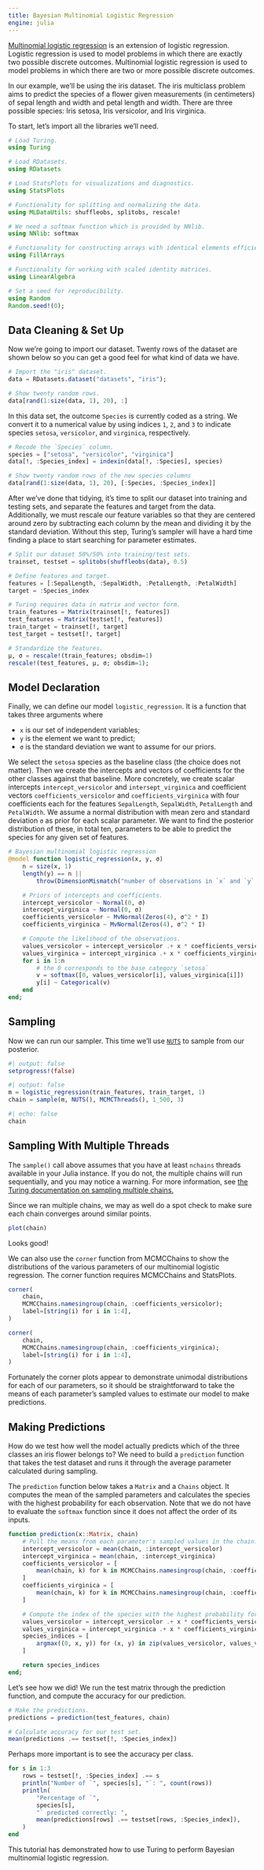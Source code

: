 ---
title: Bayesian Multinomial Logistic Regression
engine: julia
---

[Multinomial logistic regression](https://en.wikipedia.org/wiki/Multinomial_logistic_regression) is an extension of logistic regression. Logistic regression is used to model problems in which there are exactly two possible discrete outcomes. Multinomial logistic regression is used to model problems in which there are two or more possible discrete outcomes.

In our example, we'll be using the iris dataset. The iris multiclass problem aims to predict the species of a flower given measurements (in centimeters) of sepal length and width and petal length and width. There are three possible species: Iris setosa, Iris versicolor, and Iris virginica.

To start, let's import all the libraries we'll need.

```{julia}
# Load Turing.
using Turing

# Load RDatasets.
using RDatasets

# Load StatsPlots for visualizations and diagnostics.
using StatsPlots

# Functionality for splitting and normalizing the data.
using MLDataUtils: shuffleobs, splitobs, rescale!

# We need a softmax function which is provided by NNlib.
using NNlib: softmax

# Functionality for constructing arrays with identical elements efficiently.
using FillArrays

# Functionality for working with scaled identity matrices.
using LinearAlgebra

# Set a seed for reproducibility.
using Random
Random.seed!(0);
```

## Data Cleaning & Set Up

Now we're going to import our dataset. Twenty rows of the dataset are shown below so you can get a good feel for what kind of data we have.

```{julia}
# Import the "iris" dataset.
data = RDatasets.dataset("datasets", "iris");

# Show twenty random rows.
data[rand(1:size(data, 1), 20), :]
```

In this data set, the outcome `Species` is currently coded as a string. We convert it to a numerical value by using indices `1`, `2`, and `3` to indicate species `setosa`, `versicolor`, and `virginica`, respectively.

```{julia}
# Recode the `Species` column.
species = ["setosa", "versicolor", "virginica"]
data[!, :Species_index] = indexin(data[!, :Species], species)

# Show twenty random rows of the new species columns
data[rand(1:size(data, 1), 20), [:Species, :Species_index]]
```

After we've done that tidying, it's time to split our dataset into training and testing sets, and separate the features and target from the data. Additionally, we must rescale our feature variables so that they are centered around zero by subtracting each column by the mean and dividing it by the standard deviation. Without this step, Turing's sampler will have a hard time finding a place to start searching for parameter estimates.

```{julia}
# Split our dataset 50%/50% into training/test sets.
trainset, testset = splitobs(shuffleobs(data), 0.5)

# Define features and target.
features = [:SepalLength, :SepalWidth, :PetalLength, :PetalWidth]
target = :Species_index

# Turing requires data in matrix and vector form.
train_features = Matrix(trainset[!, features])
test_features = Matrix(testset[!, features])
train_target = trainset[!, target]
test_target = testset[!, target]

# Standardize the features.
μ, σ = rescale!(train_features; obsdim=1)
rescale!(test_features, μ, σ; obsdim=1);
```

## Model Declaration

Finally, we can define our model `logistic_regression`. It is a function that takes three arguments where

  - `x` is our set of independent variables;
  - `y` is the element we want to predict;
  - `σ` is the standard deviation we want to assume for our priors.

We select the `setosa` species as the baseline class (the choice does not matter). Then we create the intercepts and vectors of coefficients for the other classes against that baseline. More concretely, we create scalar intercepts `intercept_versicolor` and `intersept_virginica` and coefficient vectors `coefficients_versicolor` and `coefficients_virginica` with four coefficients each for the features `SepalLength`, `SepalWidth`, `PetalLength` and `PetalWidth`. We assume a normal distribution with mean zero and standard deviation `σ` as prior for each scalar parameter. We want to find the posterior distribution of these, in total ten, parameters to be able to predict the species for any given set of features.

```{julia}
# Bayesian multinomial logistic regression
@model function logistic_regression(x, y, σ)
    n = size(x, 1)
    length(y) == n ||
        throw(DimensionMismatch("number of observations in `x` and `y` is not equal"))

    # Priors of intercepts and coefficients.
    intercept_versicolor ~ Normal(0, σ)
    intercept_virginica ~ Normal(0, σ)
    coefficients_versicolor ~ MvNormal(Zeros(4), σ^2 * I)
    coefficients_virginica ~ MvNormal(Zeros(4), σ^2 * I)

    # Compute the likelihood of the observations.
    values_versicolor = intercept_versicolor .+ x * coefficients_versicolor
    values_virginica = intercept_virginica .+ x * coefficients_virginica
    for i in 1:n
        # the 0 corresponds to the base category `setosa`
        v = softmax([0, values_versicolor[i], values_virginica[i]])
        y[i] ~ Categorical(v)
    end
end;
```

## Sampling

Now we can run our sampler. This time we'll use [`NUTS`](https://turinglang.org/stable/docs/library/#Turing.Inference.NUTS) to sample from our posterior.

```{julia}
#| output: false
setprogress!(false)
```

```{julia}
#| output: false
m = logistic_regression(train_features, train_target, 1)
chain = sample(m, NUTS(), MCMCThreads(), 1_500, 3)
```


```{julia}
#| echo: false
chain
```

::: {.callout-warning collapse="true"}
## Sampling With Multiple Threads
The `sample()` call above assumes that you have at least `nchains` threads available in your Julia instance. If you do not, the multiple chains 
will run sequentially, and you may notice a warning. For more information, see [the Turing documentation on sampling multiple chains.](https://turinglang.org/dev/docs/using-turing/guide/#sampling-multiple-chains)
:::

Since we ran multiple chains, we may as well do a spot check to make sure each chain converges around similar points.

```{julia}
plot(chain)
```

Looks good!

We can also use the `corner` function from MCMCChains to show the distributions of the various parameters of our multinomial logistic regression. The corner function requires MCMCChains and StatsPlots.

```{julia}
corner(
    chain,
    MCMCChains.namesingroup(chain, :coefficients_versicolor);
    label=[string(i) for i in 1:4],
)
```

```{julia}
corner(
    chain,
    MCMCChains.namesingroup(chain, :coefficients_virginica);
    label=[string(i) for i in 1:4],
)
```

Fortunately the corner plots appear to demonstrate unimodal distributions for each of our parameters, so it should be straightforward to take the means of each parameter's sampled values to estimate our model to make predictions.

## Making Predictions

How do we test how well the model actually predicts which of the three classes an iris flower belongs to? We need to build a `prediction` function that takes the test dataset and runs it through the average parameter calculated during sampling.

The `prediction` function below takes a `Matrix` and a `Chains` object. It computes the mean of the sampled parameters and calculates the species with the highest probability for each observation. Note that we do not have to evaluate the `softmax` function since it does not affect the order of its inputs.

```{julia}
function prediction(x::Matrix, chain)
    # Pull the means from each parameter's sampled values in the chain.
    intercept_versicolor = mean(chain, :intercept_versicolor)
    intercept_virginica = mean(chain, :intercept_virginica)
    coefficients_versicolor = [
        mean(chain, k) for k in MCMCChains.namesingroup(chain, :coefficients_versicolor)
    ]
    coefficients_virginica = [
        mean(chain, k) for k in MCMCChains.namesingroup(chain, :coefficients_virginica)
    ]

    # Compute the index of the species with the highest probability for each observation.
    values_versicolor = intercept_versicolor .+ x * coefficients_versicolor
    values_virginica = intercept_virginica .+ x * coefficients_virginica
    species_indices = [
        argmax((0, x, y)) for (x, y) in zip(values_versicolor, values_virginica)
    ]

    return species_indices
end;
```

Let's see how we did! We run the test matrix through the prediction function, and compute the accuracy for our prediction.

```{julia}
# Make the predictions.
predictions = prediction(test_features, chain)

# Calculate accuracy for our test set.
mean(predictions .== testset[!, :Species_index])
```

Perhaps more important is to see the accuracy per class.

```{julia}
for s in 1:3
    rows = testset[!, :Species_index] .== s
    println("Number of `", species[s], "`: ", count(rows))
    println(
        "Percentage of `",
        species[s],
        "` predicted correctly: ",
        mean(predictions[rows] .== testset[rows, :Species_index]),
    )
end
```

This tutorial has demonstrated how to use Turing to perform Bayesian multinomial logistic regression.
